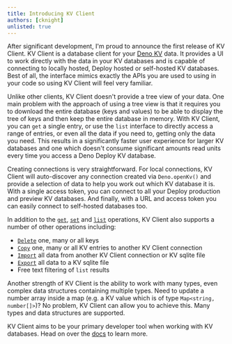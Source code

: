 ```yaml
---
title: Introducing KV Client
authors: [cknight]
unlisted: true
---
```


After significant development, I'm proud to announce the first release of KV
Client. KV Client is a database client for your [Deno KV](https://deno.com/kv)
data. It provides a UI to work directly with the data in your KV
databases and is capable of connecting to locally hosted, Deploy hosted or self-hosted KV databases. Best of all, the interface mimics exactly the APIs you are used to
using in your code so using KV Client will feel very familiar.

Unlike other clients, KV Client doesn't provide a tree view of your data.  One main problem with the approach of using a tree view is that it requires you to download the entire database (keys and values) to be able to display the tree of keys and then keep the entire database in memory.  With KV Client, you can `get` a single entry, or use the `list` interface to directly access a range of entries, or even all the data if you need to, getting only the data you need.  This results in a significantly faster user experience for larger KV databases and one which doesn't consume significant amounts read units every time you access a Deno Deploy KV database.

Creating connections is very straightforward.  For local connections, KV Client will auto-discover any connection created via `Deno.openKv()` and provide a selection of data to help you work out which KV database it is.  With a single access token, you can connect to all your Deploy production and preview KV databases.  And finally, with a URL and access token you can easily connect to self-hosted databases too.

In addition to the [`get`](/docs/operations/get), [`set`](/docs/operations/set) and [`list`](/docs/operations/list) operations, KV Client also supports a number of other operations including:

* [`Delete`](/docs/operations/delete) one, many or all keys
* [`Copy`](/docs/operations/copy) one, many or all KV entries to another KV Client connection
* [`Import`](/docs/operations/import) all data from another KV Client connection or KV sqlite file
* [`Export`](/docs/operations/export) all data to a KV sqlite file
* Free text filtering of `list` results

Another strength of KV Client is the ability to work with many types, even complex data structures containing multiple types.  Need to update a number array inside a map (e.g. a KV value which is of type `Map<string, number[]>`)?  No problem, KV Client can allow you to achieve this.  Many types and data structures are supported.

KV Client aims to be your primary developer tool when working with KV databases.  Head on over the [docs](/docs/installation) to learn more.